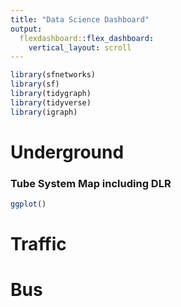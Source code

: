 ---
title: "Data Science Dashboard"
output: 
  flexdashboard::flex_dashboard:
    vertical_layout: scroll
---

```{r setup, include=FALSE}
library(sfnetworks)
library(sf)
library(tidygraph)
library(tidyverse)
library(igraph)

```

Underground
=====================================

### Tube System Map including DLR

```{r, fig.width=10, fig.height=7}
ggplot()
```

Traffic
=====================================

Bus
=====================================